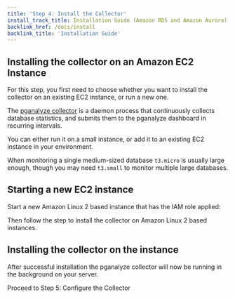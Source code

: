 ```yaml
---
title: 'Step 4: Install the Collector'
install_track_title: Installation Guide (Amazon RDS and Amazon Aurora)
backlink_href: /docs/install
backlink_title: 'Installation Guide'
---
```





## Installing the collector on an Amazon EC2 Instance

For this step, you first need to choose whether you want to install the collector on an existing EC2 instance, or run a new one.

The [pganalyze collector](https://github.com/pganalyze/collector) is a daemon process that continuously collects database statistics, and submits them to the pganalyze dashboard in recurring intervals.

You can either run it on a small instance, or add it to an existing EC2 instance in your environment.

When monitoring a single medium-sized database `t3.micro` is usually large enough, though you may need `t3.small` to monitor multiple large databases.

## Starting a new EC2 instance

Start a new Amazon Linux 2 based instance that has the IAM role applied:

<p>
  <ImgRdsNewInstanceRole />
</p>

Then follow the step to install the collector on Amazon Linux 2 based instances.


## Installing the collector on the instance

<CollectorInstallInstructions apiKey={props.apiKey} />

After successful installation the pganalyze collector will now be running in the background on your server.

<Link className="btn btn-success" to="05_configure_the_collector_ec2">
  Proceed to Step 5: Configure the Collector
</Link>
